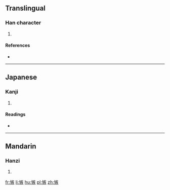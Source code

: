 ==Translingual==

===Han character===
{{Han char|rn=61|rad=心|as=10|sn=13|four=|canj=心大人大 (PKOK)|ids=⿰[[忄]][[疾]]}}

# {{defn|Han|sort=心10}}

====References====
* {{Han ref|kx=0396.230|dkj=10998|dj=0735.110|hdz=42338.130|uh=6131|ud=24881}}

----

==Japanese==

===Kanji===
{{ja-kanji|grade=|rs=心10}}

# {{defn|lang=ja|sort=心10}}

====Readings====
* {{ja-readings|on=[[しつ]] (shitsu), [[しち]] (shichi)|kun=[[くるしむ]] (kurushimu)}}

----

==Mandarin==

===Hanzi===
{{cmn-hanzi|pin=[[jí]] ([[ji2]])|wg=chi<sup>2</sup>}}

# {{defn|lang=cmn|sort=心10}}

[[fr:愱]]
[[li:愱]]
[[hu:愱]]
[[pl:愱]]
[[zh:愱]]